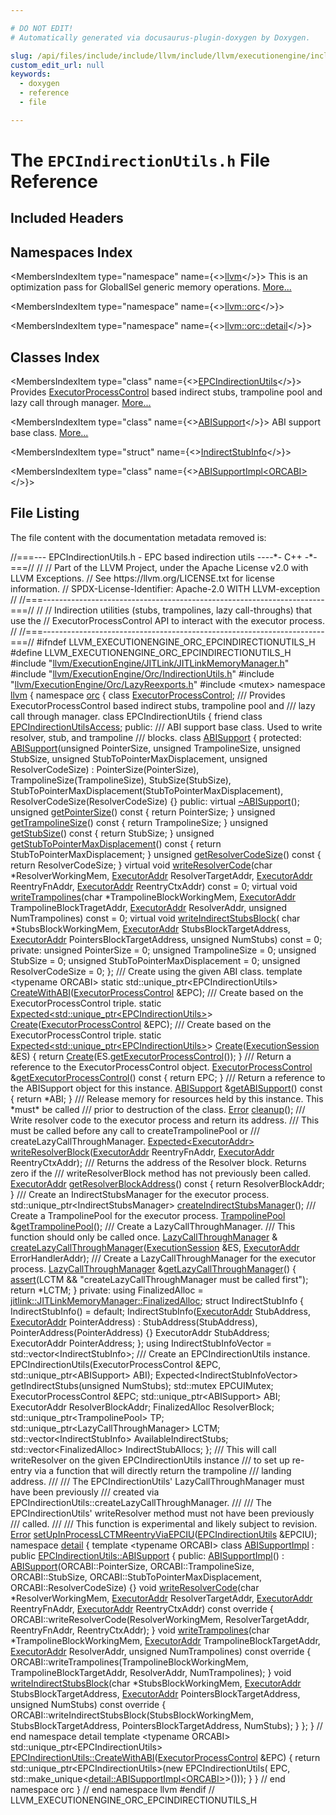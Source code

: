 ```yaml
---

# DO NOT EDIT!
# Automatically generated via docusaurus-plugin-doxygen by Doxygen.

slug: /api/files/include/include/llvm/include/llvm/executionengine/include/llvm/executionengine/orc/epcindirectionutils-h
custom_edit_url: null
keywords:
  - doxygen
  - reference
  - file

---
```





# The `EPCIndirectionUtils.h` File Reference

<DoxygenPage pluginConfig={pluginConfig}>



## Included Headers

<IncludesList>
<IncludesListItem
  filePath="llvm/ExecutionEngine/JITLink/JITLinkMemoryManager.h"
  permalink="/docs/api/files/include/include/llvm/include/llvm/executionengine/include/llvm/executionengine/jitlink/jitlinkmemorymanager-h"
  isLocal="true" />
<IncludesListItem
  filePath="llvm/ExecutionEngine/Orc/IndirectionUtils.h"
  permalink="/docs/api/files/include/include/llvm/include/llvm/executionengine/include/llvm/executionengine/orc/indirectionutils-h"
  isLocal="true" />
<IncludesListItem
  filePath="llvm/ExecutionEngine/Orc/LazyReexports.h"
  permalink="/docs/api/files/include/include/llvm/include/llvm/executionengine/include/llvm/executionengine/orc/lazyreexports-h"
  isLocal="true" />
<IncludesListItem
  filePath="mutex"
  permalink=""
  isLocal="false" />
</IncludesList>

## Namespaces Index

<MembersIndex>

<MembersIndexItem
  type="namespace"
  name={<><a href="/docs/api/namespaces/llvm">llvm</a></>}>
This is an optimization pass for GlobalISel generic memory operations. <a href="/docs/api/namespaces/llvm/#details">More...</a>
</MembersIndexItem>

<MembersIndexItem
  type="namespace"
  name={<><a href="/docs/api/namespaces/llvm/orc">llvm::orc</a></>}>
</MembersIndexItem>

<MembersIndexItem
  type="namespace"
  name={<><a href="/docs/api/namespaces/llvm/orc/detail">llvm::orc::detail</a></>}>
</MembersIndexItem>

</MembersIndex>

## Classes Index

<MembersIndex>

<MembersIndexItem
  type="class"
  name={<><a href="/docs/api/classes/llvm/orc/epcindirectionutils">EPCIndirectionUtils</a></>}>
Provides <a href="/docs/api/classes/llvm/orc/executorprocesscontrol">ExecutorProcessControl</a> based indirect stubs, trampoline pool and lazy call through manager. <a href="/docs/api/classes/llvm/orc/epcindirectionutils/#details">More...</a>
</MembersIndexItem>

<MembersIndexItem
  type="class"
  name={<><a href="/docs/api/classes/llvm/orc/epcindirectionutils/abisupport">ABISupport</a></>}>
ABI support base class. <a href="/docs/api/classes/llvm/orc/epcindirectionutils/abisupport/#details">More...</a>
</MembersIndexItem>

<MembersIndexItem
  type="struct"
  name={<><a href="/docs/api/structs/llvm/orc/epcindirectionutils/indirectstubinfo">IndirectStubInfo</a></>}>
</MembersIndexItem>

<MembersIndexItem
  type="class"
  name={<><a href="/docs/api/classes/llvm/orc/detail/abisupportimpl">ABISupportImpl&lt;ORCABI&gt;</a></>}>
</MembersIndexItem>

</MembersIndex>


## File Listing

The file content with the documentation metadata removed is:

<ProgramListing>

<Link id="l00001" /><CodeLine lineNumber="1"><span class="doxyHighlightComment">//===--- EPCIndirectionUtils.h - EPC based indirection utils ----&#42;- C++ -&#42;-===//</span></CodeLine>
<Link id="l00002" /><CodeLine lineNumber="2"><span class="doxyHighlightComment">//</span></CodeLine>
<Link id="l00003" /><CodeLine lineNumber="3"><span class="doxyHighlightComment">// Part of the LLVM Project, under the Apache License v2.0 with LLVM Exceptions.</span></CodeLine>
<Link id="l00004" /><CodeLine lineNumber="4"><span class="doxyHighlightComment">// See https://llvm.org/LICENSE.txt for license information.</span></CodeLine>
<Link id="l00005" /><CodeLine lineNumber="5"><span class="doxyHighlightComment">// SPDX-License-Identifier: Apache-2.0 WITH LLVM-exception</span></CodeLine>
<Link id="l00006" /><CodeLine lineNumber="6"><span class="doxyHighlightComment">//</span></CodeLine>
<Link id="l00007" /><CodeLine lineNumber="7"><span class="doxyHighlightComment">//===----------------------------------------------------------------------===//</span></CodeLine>
<Link id="l00008" /><CodeLine lineNumber="8"><span class="doxyHighlightComment">//</span></CodeLine>
<Link id="l00009" /><CodeLine lineNumber="9"><span class="doxyHighlightComment">// Indirection utilities (stubs, trampolines, lazy call-throughs) that use the</span></CodeLine>
<Link id="l00010" /><CodeLine lineNumber="10"><span class="doxyHighlightComment">// ExecutorProcessControl API to interact with the executor process.</span></CodeLine>
<Link id="l00011" /><CodeLine lineNumber="11"><span class="doxyHighlightComment">//</span></CodeLine>
<Link id="l00012" /><CodeLine lineNumber="12"><span class="doxyHighlightComment">//===----------------------------------------------------------------------===//</span></CodeLine>
<Link id="l00013" /><CodeLine lineNumber="13"></CodeLine>
<Link id="l00014" /><CodeLine lineNumber="14"><span class="doxyHighlightPreprocessor">#ifndef LLVM&#95;EXECUTIONENGINE&#95;ORC&#95;EPCINDIRECTIONUTILS&#95;H</span></CodeLine>
<Link id="l00015" /><CodeLine lineNumber="15"><span class="doxyHighlightPreprocessor">#define LLVM&#95;EXECUTIONENGINE&#95;ORC&#95;EPCINDIRECTIONUTILS&#95;H</span></CodeLine>
<Link id="l00016" /><CodeLine lineNumber="16"></CodeLine>
<Link id="l00017" /><CodeLine lineNumber="17"><span class="doxyHighlightPreprocessor">#include &quot;<a href="/docs/api/files/include/include/llvm/include/llvm/executionengine/include/llvm/executionengine/jitlink/jitlinkmemorymanager-h">llvm/ExecutionEngine/JITLink/JITLinkMemoryManager.h</a>&quot;</span></CodeLine>
<Link id="l00018" /><CodeLine lineNumber="18"><span class="doxyHighlightPreprocessor">#include &quot;<a href="/docs/api/files/include/include/llvm/include/llvm/executionengine/include/llvm/executionengine/orc/indirectionutils-h">llvm/ExecutionEngine/Orc/IndirectionUtils.h</a>&quot;</span></CodeLine>
<Link id="l00019" /><CodeLine lineNumber="19"><span class="doxyHighlightPreprocessor">#include &quot;<a href="/docs/api/files/include/include/llvm/include/llvm/executionengine/include/llvm/executionengine/orc/lazyreexports-h">llvm/ExecutionEngine/Orc/LazyReexports.h</a>&quot;</span></CodeLine>
<Link id="l00020" /><CodeLine lineNumber="20"></CodeLine>
<Link id="l00021" /><CodeLine lineNumber="21"><span class="doxyHighlightPreprocessor">#include &lt;mutex&gt;</span></CodeLine>
<Link id="l00022" /><CodeLine lineNumber="22"></CodeLine>
<Link id="l00023" /><CodeLine lineNumber="23"><span class="doxyHighlightKeyword">namespace </span><span class="doxyHighlight"><a href="/docs/api/namespaces/llvm">llvm</a> &#123;</span></CodeLine>
<Link id="l00024" /><CodeLine lineNumber="24"><span class="doxyHighlightKeyword">namespace </span><span class="doxyHighlight"><a href="/docs/api/namespaces/llvm/orc">orc</a> &#123;</span></CodeLine>
<Link id="l00025" /><CodeLine lineNumber="25"></CodeLine>
<Link id="l00026" /><CodeLine lineNumber="26"><span class="doxyHighlightKeyword">class </span><span class="doxyHighlight"><a href="/docs/api/classes/llvm/orc/executorprocesscontrol">ExecutorProcessControl</a>;</span></CodeLine>
<Link id="l00027" /><CodeLine lineNumber="27"></CodeLine>
<Link id="l00028" /><CodeLine lineNumber="28"><span class="doxyHighlightComment">/// Provides ExecutorProcessControl based indirect stubs, trampoline pool and</span></CodeLine>
<Link id="l00029" /><CodeLine lineNumber="29"><span class="doxyHighlightComment">/// lazy call through manager.</span></CodeLine>
<Link id="l00030" /><CodeLine lineNumber="30" lineLink="/docs/api/classes/llvm/orc/epcindirectionutils"><span class="doxyHighlightKeyword">class </span><span class="doxyHighlight">EPCIndirectionUtils &#123;</span></CodeLine>
<Link id="l00031" /><CodeLine lineNumber="31" lineLink="/docs/api/classes/llvm/orc/epcindirectionutils/#af21342dd5bd9ad4edb6cece95bc5b83e"><span class="doxyHighlight">  </span><span class="doxyHighlightKeyword">friend</span><span class="doxyHighlight"> </span><span class="doxyHighlightKeyword">class </span><span class="doxyHighlight"><a href="/docs/api/classes/llvm/orc/epcindirectionutils/#af21342dd5bd9ad4edb6cece95bc5b83e">EPCIndirectionUtilsAccess</a>;</span></CodeLine>
<Link id="l00032" /><CodeLine lineNumber="32"></CodeLine>
<Link id="l00033" /><CodeLine lineNumber="33"><span class="doxyHighlightKeyword">public</span><span class="doxyHighlight">:</span></CodeLine>
<Link id="l00034" /><CodeLine lineNumber="34"><span class="doxyHighlightComment">  /// ABI support base class. Used to write resolver, stub, and trampoline</span></CodeLine>
<Link id="l00035" /><CodeLine lineNumber="35"><span class="doxyHighlightComment">  /// blocks.</span></CodeLine>
<Link id="l00036" /><CodeLine lineNumber="36" lineLink="/docs/api/classes/llvm/orc/epcindirectionutils/abisupport"><span class="doxyHighlight">  </span><span class="doxyHighlightKeyword">class </span><span class="doxyHighlight"><a href="/docs/api/classes/llvm/orc/epcindirectionutils/abisupport/#a2d118a2e895b534eade2213697a80197">ABISupport</a> &#123;</span></CodeLine>
<Link id="l00037" /><CodeLine lineNumber="37"><span class="doxyHighlight">  </span><span class="doxyHighlightKeyword">protected</span><span class="doxyHighlight">:</span></CodeLine>
<Link id="l00038" /><CodeLine lineNumber="38" lineLink="/docs/api/classes/llvm/orc/epcindirectionutils/abisupport/#a2d118a2e895b534eade2213697a80197"><span class="doxyHighlight">    <a href="/docs/api/classes/llvm/orc/epcindirectionutils/abisupport/#a2d118a2e895b534eade2213697a80197">ABISupport</a>(</span><span class="doxyHighlightKeywordType">unsigned</span><span class="doxyHighlight"> PointerSize, </span><span class="doxyHighlightKeywordType">unsigned</span><span class="doxyHighlight"> TrampolineSize, </span><span class="doxyHighlightKeywordType">unsigned</span><span class="doxyHighlight"> StubSize,</span></CodeLine>
<Link id="l00039" /><CodeLine lineNumber="39"><span class="doxyHighlight">               </span><span class="doxyHighlightKeywordType">unsigned</span><span class="doxyHighlight"> StubToPointerMaxDisplacement, </span><span class="doxyHighlightKeywordType">unsigned</span><span class="doxyHighlight"> ResolverCodeSize)</span></CodeLine>
<Link id="l00040" /><CodeLine lineNumber="40"><span class="doxyHighlight">        : PointerSize(PointerSize), TrampolineSize(TrampolineSize),</span></CodeLine>
<Link id="l00041" /><CodeLine lineNumber="41"><span class="doxyHighlight">          StubSize(StubSize),</span></CodeLine>
<Link id="l00042" /><CodeLine lineNumber="42"><span class="doxyHighlight">          StubToPointerMaxDisplacement(StubToPointerMaxDisplacement),</span></CodeLine>
<Link id="l00043" /><CodeLine lineNumber="43"><span class="doxyHighlight">          ResolverCodeSize(ResolverCodeSize) &#123;&#125;</span></CodeLine>
<Link id="l00044" /><CodeLine lineNumber="44"></CodeLine>
<Link id="l00045" /><CodeLine lineNumber="45"><span class="doxyHighlight">  </span><span class="doxyHighlightKeyword">public</span><span class="doxyHighlight">:</span></CodeLine>
<Link id="l00046" /><CodeLine lineNumber="46" lineLink="/docs/api/classes/llvm/orc/epcindirectionutils/abisupport/#a72b4ff990844c319d0c0682368693d45"><span class="doxyHighlight">    </span><span class="doxyHighlightKeyword">virtual</span><span class="doxyHighlight"> <a href="/docs/api/classes/llvm/orc/epcindirectionutils/abisupport/#a72b4ff990844c319d0c0682368693d45">~ABISupport</a>();</span></CodeLine>
<Link id="l00047" /><CodeLine lineNumber="47"></CodeLine>
<Link id="l00048" /><CodeLine lineNumber="48" lineLink="/docs/api/classes/llvm/orc/epcindirectionutils/abisupport/#ac381414e203965f3b3138724eeb79470"><span class="doxyHighlight">    </span><span class="doxyHighlightKeywordType">unsigned</span><span class="doxyHighlight"> <a href="/docs/api/classes/llvm/orc/epcindirectionutils/abisupport/#ac381414e203965f3b3138724eeb79470">getPointerSize</a>()</span><span class="doxyHighlightKeyword"> const </span><span class="doxyHighlight">&#123; </span><span class="doxyHighlightKeywordFlow">return</span><span class="doxyHighlight"> PointerSize; &#125;</span></CodeLine>
<Link id="l00049" /><CodeLine lineNumber="49" lineLink="/docs/api/classes/llvm/orc/epcindirectionutils/abisupport/#acb18973040a3e2090c57d2aeead6038b"><span class="doxyHighlight">    </span><span class="doxyHighlightKeywordType">unsigned</span><span class="doxyHighlight"> <a href="/docs/api/classes/llvm/orc/epcindirectionutils/abisupport/#acb18973040a3e2090c57d2aeead6038b">getTrampolineSize</a>()</span><span class="doxyHighlightKeyword"> const </span><span class="doxyHighlight">&#123; </span><span class="doxyHighlightKeywordFlow">return</span><span class="doxyHighlight"> TrampolineSize; &#125;</span></CodeLine>
<Link id="l00050" /><CodeLine lineNumber="50" lineLink="/docs/api/classes/llvm/orc/epcindirectionutils/abisupport/#a55007f2ecbf299eaa3871da5161c6f94"><span class="doxyHighlight">    </span><span class="doxyHighlightKeywordType">unsigned</span><span class="doxyHighlight"> <a href="/docs/api/classes/llvm/orc/epcindirectionutils/abisupport/#a55007f2ecbf299eaa3871da5161c6f94">getStubSize</a>()</span><span class="doxyHighlightKeyword"> const </span><span class="doxyHighlight">&#123; </span><span class="doxyHighlightKeywordFlow">return</span><span class="doxyHighlight"> StubSize; &#125;</span></CodeLine>
<Link id="l00051" /><CodeLine lineNumber="51" lineLink="/docs/api/classes/llvm/orc/epcindirectionutils/abisupport/#aabc9dbf9824ec282b46f6021b8b5fb3b"><span class="doxyHighlight">    </span><span class="doxyHighlightKeywordType">unsigned</span><span class="doxyHighlight"> <a href="/docs/api/classes/llvm/orc/epcindirectionutils/abisupport/#aabc9dbf9824ec282b46f6021b8b5fb3b">getStubToPointerMaxDisplacement</a>()</span><span class="doxyHighlightKeyword"> const </span><span class="doxyHighlight">&#123;</span></CodeLine>
<Link id="l00052" /><CodeLine lineNumber="52"><span class="doxyHighlight">      </span><span class="doxyHighlightKeywordFlow">return</span><span class="doxyHighlight"> StubToPointerMaxDisplacement;</span></CodeLine>
<Link id="l00053" /><CodeLine lineNumber="53"><span class="doxyHighlight">    &#125;</span></CodeLine>
<Link id="l00054" /><CodeLine lineNumber="54" lineLink="/docs/api/classes/llvm/orc/epcindirectionutils/abisupport/#a884b27a6bfc8446968d56fe13fa26e97"><span class="doxyHighlight">    </span><span class="doxyHighlightKeywordType">unsigned</span><span class="doxyHighlight"> <a href="/docs/api/classes/llvm/orc/epcindirectionutils/abisupport/#a884b27a6bfc8446968d56fe13fa26e97">getResolverCodeSize</a>()</span><span class="doxyHighlightKeyword"> const </span><span class="doxyHighlight">&#123; </span><span class="doxyHighlightKeywordFlow">return</span><span class="doxyHighlight"> ResolverCodeSize; &#125;</span></CodeLine>
<Link id="l00055" /><CodeLine lineNumber="55"></CodeLine>
<Link id="l00056" /><CodeLine lineNumber="56" lineLink="/docs/api/classes/llvm/orc/epcindirectionutils/abisupport/#a59af7d7852d32ce2a7761958661d52c5"><span class="doxyHighlight">    </span><span class="doxyHighlightKeyword">virtual</span><span class="doxyHighlight"> </span><span class="doxyHighlightKeywordType">void</span><span class="doxyHighlight"> <a href="/docs/api/classes/llvm/orc/epcindirectionutils/abisupport/#a59af7d7852d32ce2a7761958661d52c5">writeResolverCode</a>(</span><span class="doxyHighlightKeywordType">char</span><span class="doxyHighlight"> &#42;ResolverWorkingMem,</span></CodeLine>
<Link id="l00057" /><CodeLine lineNumber="57"><span class="doxyHighlight">                                   <a href="/docs/api/classes/llvm/orc/executoraddr">ExecutorAddr</a> ResolverTargetAddr,</span></CodeLine>
<Link id="l00058" /><CodeLine lineNumber="58"><span class="doxyHighlight">                                   <a href="/docs/api/classes/llvm/orc/executoraddr">ExecutorAddr</a> ReentryFnAddr,</span></CodeLine>
<Link id="l00059" /><CodeLine lineNumber="59"><span class="doxyHighlight">                                   <a href="/docs/api/classes/llvm/orc/executoraddr">ExecutorAddr</a> ReentryCtxAddr) </span><span class="doxyHighlightKeyword">const</span><span class="doxyHighlight"> = 0;</span></CodeLine>
<Link id="l00060" /><CodeLine lineNumber="60"></CodeLine>
<Link id="l00061" /><CodeLine lineNumber="61" lineLink="/docs/api/classes/llvm/orc/epcindirectionutils/abisupport/#a9f8983605a8089a6b9a272a960ebfd1b"><span class="doxyHighlight">    </span><span class="doxyHighlightKeyword">virtual</span><span class="doxyHighlight"> </span><span class="doxyHighlightKeywordType">void</span><span class="doxyHighlight"> <a href="/docs/api/classes/llvm/orc/epcindirectionutils/abisupport/#a9f8983605a8089a6b9a272a960ebfd1b">writeTrampolines</a>(</span><span class="doxyHighlightKeywordType">char</span><span class="doxyHighlight"> &#42;TrampolineBlockWorkingMem,</span></CodeLine>
<Link id="l00062" /><CodeLine lineNumber="62"><span class="doxyHighlight">                                  <a href="/docs/api/classes/llvm/orc/executoraddr">ExecutorAddr</a> TrampolineBlockTragetAddr,</span></CodeLine>
<Link id="l00063" /><CodeLine lineNumber="63"><span class="doxyHighlight">                                  <a href="/docs/api/classes/llvm/orc/executoraddr">ExecutorAddr</a> ResolverAddr,</span></CodeLine>
<Link id="l00064" /><CodeLine lineNumber="64"><span class="doxyHighlight">                                  </span><span class="doxyHighlightKeywordType">unsigned</span><span class="doxyHighlight"> NumTrampolines) </span><span class="doxyHighlightKeyword">const</span><span class="doxyHighlight"> = 0;</span></CodeLine>
<Link id="l00065" /><CodeLine lineNumber="65"></CodeLine>
<Link id="l00066" /><CodeLine lineNumber="66" lineLink="/docs/api/classes/llvm/orc/epcindirectionutils/abisupport/#a006936d3aa9ad83c9b1e1ee8336bc9af"><span class="doxyHighlight">    </span><span class="doxyHighlightKeyword">virtual</span><span class="doxyHighlight"> </span><span class="doxyHighlightKeywordType">void</span><span class="doxyHighlight"> <a href="/docs/api/classes/llvm/orc/epcindirectionutils/abisupport/#a006936d3aa9ad83c9b1e1ee8336bc9af">writeIndirectStubsBlock</a>(</span></CodeLine>
<Link id="l00067" /><CodeLine lineNumber="67"><span class="doxyHighlight">        </span><span class="doxyHighlightKeywordType">char</span><span class="doxyHighlight"> &#42;StubsBlockWorkingMem, <a href="/docs/api/classes/llvm/orc/executoraddr">ExecutorAddr</a> StubsBlockTargetAddress,</span></CodeLine>
<Link id="l00068" /><CodeLine lineNumber="68"><span class="doxyHighlight">        <a href="/docs/api/classes/llvm/orc/executoraddr">ExecutorAddr</a> PointersBlockTargetAddress, </span><span class="doxyHighlightKeywordType">unsigned</span><span class="doxyHighlight"> NumStubs) </span><span class="doxyHighlightKeyword">const</span><span class="doxyHighlight"> = 0;</span></CodeLine>
<Link id="l00069" /><CodeLine lineNumber="69"></CodeLine>
<Link id="l00070" /><CodeLine lineNumber="70"><span class="doxyHighlight">  </span><span class="doxyHighlightKeyword">private</span><span class="doxyHighlight">:</span></CodeLine>
<Link id="l00071" /><CodeLine lineNumber="71"><span class="doxyHighlight">    </span><span class="doxyHighlightKeywordType">unsigned</span><span class="doxyHighlight"> PointerSize = 0;</span></CodeLine>
<Link id="l00072" /><CodeLine lineNumber="72"><span class="doxyHighlight">    </span><span class="doxyHighlightKeywordType">unsigned</span><span class="doxyHighlight"> TrampolineSize = 0;</span></CodeLine>
<Link id="l00073" /><CodeLine lineNumber="73"><span class="doxyHighlight">    </span><span class="doxyHighlightKeywordType">unsigned</span><span class="doxyHighlight"> StubSize = 0;</span></CodeLine>
<Link id="l00074" /><CodeLine lineNumber="74"><span class="doxyHighlight">    </span><span class="doxyHighlightKeywordType">unsigned</span><span class="doxyHighlight"> StubToPointerMaxDisplacement = 0;</span></CodeLine>
<Link id="l00075" /><CodeLine lineNumber="75"><span class="doxyHighlight">    </span><span class="doxyHighlightKeywordType">unsigned</span><span class="doxyHighlight"> ResolverCodeSize = 0;</span></CodeLine>
<Link id="l00076" /><CodeLine lineNumber="76"><span class="doxyHighlight">  &#125;;</span></CodeLine>
<Link id="l00077" /><CodeLine lineNumber="77"></CodeLine>
<Link id="l00078" /><CodeLine lineNumber="78"><span class="doxyHighlightComment">  /// Create using the given ABI class.</span></CodeLine>
<Link id="l00079" /><CodeLine lineNumber="79"><span class="doxyHighlight">  </span><span class="doxyHighlightKeyword">template</span><span class="doxyHighlight"> &lt;</span><span class="doxyHighlightKeyword">typename</span><span class="doxyHighlight"> ORCABI&gt;</span></CodeLine>
<Link id="l00080" /><CodeLine lineNumber="80"><span class="doxyHighlight">  </span><span class="doxyHighlightKeyword">static</span><span class="doxyHighlight"> std::unique&#95;ptr&lt;EPCIndirectionUtils&gt;</span></CodeLine>
<Link id="l00081" /><CodeLine lineNumber="81"><span class="doxyHighlight">  <a href="/docs/api/classes/llvm/orc/epcindirectionutils/#a82f3f02e592ad6d352e788e7282449c3">CreateWithABI</a>(<a href="/docs/api/classes/llvm/orc/executorprocesscontrol">ExecutorProcessControl</a> &amp;EPC);</span></CodeLine>
<Link id="l00082" /><CodeLine lineNumber="82"></CodeLine>
<Link id="l00083" /><CodeLine lineNumber="83"><span class="doxyHighlightComment">  /// Create based on the ExecutorProcessControl triple.</span></CodeLine>
<Link id="l00084" /><CodeLine lineNumber="84"><span class="doxyHighlight">  </span><span class="doxyHighlightKeyword">static</span><span class="doxyHighlight"> <a href="/docs/api/classes/llvm/expected">Expected&lt;std::unique&#95;ptr&lt;EPCIndirectionUtils&gt;</a>&gt;</span></CodeLine>
<Link id="l00085" /><CodeLine lineNumber="85"><span class="doxyHighlight">  <a href="/docs/api/classes/llvm/orc/epcindirectionutils/#af27142d4d30e48ac9857889e37500483">Create</a>(<a href="/docs/api/classes/llvm/orc/executorprocesscontrol">ExecutorProcessControl</a> &amp;EPC);</span></CodeLine>
<Link id="l00086" /><CodeLine lineNumber="86"></CodeLine>
<Link id="l00087" /><CodeLine lineNumber="87"><span class="doxyHighlightComment">  /// Create based on the ExecutorProcessControl triple.</span></CodeLine>
<Link id="l00088" /><CodeLine lineNumber="88"><span class="doxyHighlight">  </span><span class="doxyHighlightKeyword">static</span><span class="doxyHighlight"> <a href="/docs/api/classes/llvm/expected">Expected&lt;std::unique&#95;ptr&lt;EPCIndirectionUtils&gt;</a>&gt;</span></CodeLine>
<Link id="l00089" /><CodeLine lineNumber="89" lineLink="/docs/api/classes/llvm/orc/epcindirectionutils/#a2d4d7f7525cb9afe6a7f1c767e5f2599"><span class="doxyHighlight">  <a href="/docs/api/classes/llvm/orc/epcindirectionutils/#a2d4d7f7525cb9afe6a7f1c767e5f2599">Create</a>(<a href="/docs/api/classes/llvm/orc/executionsession">ExecutionSession</a> &amp;ES) &#123;</span></CodeLine>
<Link id="l00090" /><CodeLine lineNumber="90"><span class="doxyHighlight">    </span><span class="doxyHighlightKeywordFlow">return</span><span class="doxyHighlight"> <a href="/docs/api/classes/llvm/orc/epcindirectionutils/#af27142d4d30e48ac9857889e37500483">Create</a>(ES.<a href="/docs/api/classes/llvm/orc/executionsession/#a128c42c13c6cee5b388a8748e6a0a797">getExecutorProcessControl</a>());</span></CodeLine>
<Link id="l00091" /><CodeLine lineNumber="91"><span class="doxyHighlight">  &#125;</span></CodeLine>
<Link id="l00092" /><CodeLine lineNumber="92"></CodeLine>
<Link id="l00093" /><CodeLine lineNumber="93"><span class="doxyHighlightComment">  /// Return a reference to the ExecutorProcessControl object.</span></CodeLine>
<Link id="l00094" /><CodeLine lineNumber="94" lineLink="/docs/api/classes/llvm/orc/epcindirectionutils/#a8890a3e6bb712df11b8cfcd9508fae8b"><span class="doxyHighlight">  <a href="/docs/api/classes/llvm/orc/executorprocesscontrol">ExecutorProcessControl</a> &amp;<a href="/docs/api/classes/llvm/orc/epcindirectionutils/#a8890a3e6bb712df11b8cfcd9508fae8b">getExecutorProcessControl</a>()</span><span class="doxyHighlightKeyword"> const </span><span class="doxyHighlight">&#123; </span><span class="doxyHighlightKeywordFlow">return</span><span class="doxyHighlight"> EPC; &#125;</span></CodeLine>
<Link id="l00095" /><CodeLine lineNumber="95"></CodeLine>
<Link id="l00096" /><CodeLine lineNumber="96"><span class="doxyHighlightComment">  /// Return a reference to the ABISupport object for this instance.</span></CodeLine>
<Link id="l00097" /><CodeLine lineNumber="97" lineLink="/docs/api/classes/llvm/orc/epcindirectionutils/#af3e8d441173c1c1316665a7de1391a85"><span class="doxyHighlight">  <a href="/docs/api/classes/llvm/orc/epcindirectionutils/abisupport">ABISupport</a> &amp;<a href="/docs/api/classes/llvm/orc/epcindirectionutils/#af3e8d441173c1c1316665a7de1391a85">getABISupport</a>()</span><span class="doxyHighlightKeyword"> const </span><span class="doxyHighlight">&#123; </span><span class="doxyHighlightKeywordFlow">return</span><span class="doxyHighlight"> &#42;ABI; &#125;</span></CodeLine>
<Link id="l00098" /><CodeLine lineNumber="98"></CodeLine>
<Link id="l00099" /><CodeLine lineNumber="99"><span class="doxyHighlightComment">  /// Release memory for resources held by this instance. This &#42;must&#42; be called</span></CodeLine>
<Link id="l00100" /><CodeLine lineNumber="100"><span class="doxyHighlightComment">  /// prior to destruction of the class.</span></CodeLine>
<Link id="l00101" /><CodeLine lineNumber="101"><span class="doxyHighlight">  <a href="/docs/api/classes/llvm/error">Error</a> <a href="/docs/api/classes/llvm/orc/epcindirectionutils/#ad028c15d9d57c008dc6bad42e35110e5">cleanup</a>();</span></CodeLine>
<Link id="l00102" /><CodeLine lineNumber="102"></CodeLine>
<Link id="l00103" /><CodeLine lineNumber="103"><span class="doxyHighlightComment">  /// Write resolver code to the executor process and return its address.</span></CodeLine>
<Link id="l00104" /><CodeLine lineNumber="104"><span class="doxyHighlightComment">  /// This must be called before any call to createTrampolinePool or</span></CodeLine>
<Link id="l00105" /><CodeLine lineNumber="105"><span class="doxyHighlightComment">  /// createLazyCallThroughManager.</span></CodeLine>
<Link id="l00106" /><CodeLine lineNumber="106"><span class="doxyHighlight">  <a href="/docs/api/classes/llvm/expected">Expected&lt;ExecutorAddr&gt;</a> <a href="/docs/api/classes/llvm/orc/epcindirectionutils/#a317664253790f09d0e0f53c7cfbbea16">writeResolverBlock</a>(<a href="/docs/api/classes/llvm/orc/executoraddr">ExecutorAddr</a> ReentryFnAddr,</span></CodeLine>
<Link id="l00107" /><CodeLine lineNumber="107"><span class="doxyHighlight">                                            <a href="/docs/api/classes/llvm/orc/executoraddr">ExecutorAddr</a> ReentryCtxAddr);</span></CodeLine>
<Link id="l00108" /><CodeLine lineNumber="108"></CodeLine>
<Link id="l00109" /><CodeLine lineNumber="109"><span class="doxyHighlightComment">  /// Returns the address of the Resolver block. Returns zero if the</span></CodeLine>
<Link id="l00110" /><CodeLine lineNumber="110"><span class="doxyHighlightComment">  /// writeResolverBlock method has not previously been called.</span></CodeLine>
<Link id="l00111" /><CodeLine lineNumber="111" lineLink="/docs/api/classes/llvm/orc/epcindirectionutils/#affa9b5484486ff45ae096fe18ee64b61"><span class="doxyHighlight">  <a href="/docs/api/classes/llvm/orc/executoraddr">ExecutorAddr</a> <a href="/docs/api/classes/llvm/orc/epcindirectionutils/#affa9b5484486ff45ae096fe18ee64b61">getResolverBlockAddress</a>()</span><span class="doxyHighlightKeyword"> const </span><span class="doxyHighlight">&#123; </span><span class="doxyHighlightKeywordFlow">return</span><span class="doxyHighlight"> ResolverBlockAddr; &#125;</span></CodeLine>
<Link id="l00112" /><CodeLine lineNumber="112"></CodeLine>
<Link id="l00113" /><CodeLine lineNumber="113"><span class="doxyHighlightComment">  /// Create an IndirectStubsManager for the executor process.</span></CodeLine>
<Link id="l00114" /><CodeLine lineNumber="114"><span class="doxyHighlight">  std::unique&#95;ptr&lt;IndirectStubsManager&gt; <a href="/docs/api/classes/llvm/orc/epcindirectionutils/#a065673061f0571c524d168d53b6da30e">createIndirectStubsManager</a>();</span></CodeLine>
<Link id="l00115" /><CodeLine lineNumber="115"></CodeLine>
<Link id="l00116" /><CodeLine lineNumber="116"><span class="doxyHighlightComment">  /// Create a TrampolinePool for the executor process.</span></CodeLine>
<Link id="l00117" /><CodeLine lineNumber="117"><span class="doxyHighlight">  <a href="/docs/api/classes/llvm/orc/trampolinepool">TrampolinePool</a> &amp;<a href="/docs/api/classes/llvm/orc/epcindirectionutils/#aea5d38db0f25b5d558713ee7e95b54b1">getTrampolinePool</a>();</span></CodeLine>
<Link id="l00118" /><CodeLine lineNumber="118"></CodeLine>
<Link id="l00119" /><CodeLine lineNumber="119"><span class="doxyHighlightComment">  /// Create a LazyCallThroughManager.</span></CodeLine>
<Link id="l00120" /><CodeLine lineNumber="120"><span class="doxyHighlightComment">  /// This function should only be called once.</span></CodeLine>
<Link id="l00121" /><CodeLine lineNumber="121"><span class="doxyHighlight">  <a href="/docs/api/classes/llvm/orc/lazycallthroughmanager">LazyCallThroughManager</a> &amp;</span></CodeLine>
<Link id="l00122" /><CodeLine lineNumber="122"><span class="doxyHighlight">  <a href="/docs/api/classes/llvm/orc/epcindirectionutils/#acee4c6d802b59a49a6d81e448a8674fb">createLazyCallThroughManager</a>(<a href="/docs/api/classes/llvm/orc/executionsession">ExecutionSession</a> &amp;ES,</span></CodeLine>
<Link id="l00123" /><CodeLine lineNumber="123"><span class="doxyHighlight">                               <a href="/docs/api/classes/llvm/orc/executoraddr">ExecutorAddr</a> ErrorHandlerAddr);</span></CodeLine>
<Link id="l00124" /><CodeLine lineNumber="124"></CodeLine>
<Link id="l00125" /><CodeLine lineNumber="125"><span class="doxyHighlightComment">  /// Create a LazyCallThroughManager for the executor process.</span></CodeLine>
<Link id="l00126" /><CodeLine lineNumber="126" lineLink="/docs/api/classes/llvm/orc/epcindirectionutils/#a5ec24aada6fb79fc32ae32e753c828a3"><span class="doxyHighlight">  <a href="/docs/api/classes/llvm/orc/lazycallthroughmanager">LazyCallThroughManager</a> &amp;<a href="/docs/api/classes/llvm/orc/epcindirectionutils/#a5ec24aada6fb79fc32ae32e753c828a3">getLazyCallThroughManager</a>() &#123;</span></CodeLine>
<Link id="l00127" /><CodeLine lineNumber="127"><span class="doxyHighlight">    <a href="/docs/api/files/lib/lib/target/lib/target/amdgpu/silowercontrolflow-cpp/#a4868c5d81c5ccc98c47aeab6244346a0">assert</a>(LCTM &amp;&amp; </span><span class="doxyHighlightStringLiteral">&quot;createLazyCallThroughManager must be called first&quot;</span><span class="doxyHighlight">);</span></CodeLine>
<Link id="l00128" /><CodeLine lineNumber="128"><span class="doxyHighlight">    </span><span class="doxyHighlightKeywordFlow">return</span><span class="doxyHighlight"> &#42;LCTM;</span></CodeLine>
<Link id="l00129" /><CodeLine lineNumber="129"><span class="doxyHighlight">  &#125;</span></CodeLine>
<Link id="l00130" /><CodeLine lineNumber="130"></CodeLine>
<Link id="l00131" /><CodeLine lineNumber="131"><span class="doxyHighlightKeyword">private</span><span class="doxyHighlight">:</span></CodeLine>
<Link id="l00132" /><CodeLine lineNumber="132"><span class="doxyHighlight">  </span><span class="doxyHighlightKeyword">using </span><span class="doxyHighlight">FinalizedAlloc = <a href="/docs/api/classes/llvm/jitlink/jitlinkmemorymanager/finalizedalloc">jitlink::JITLinkMemoryManager::FinalizedAlloc</a>;</span></CodeLine>
<Link id="l00133" /><CodeLine lineNumber="133"></CodeLine>
<Link id="l00134" /><CodeLine lineNumber="134"><span class="doxyHighlight">  </span><span class="doxyHighlightKeyword">struct </span><span class="doxyHighlight">IndirectStubInfo &#123;</span></CodeLine>
<Link id="l00135" /><CodeLine lineNumber="135"><span class="doxyHighlight">    IndirectStubInfo() = </span><span class="doxyHighlightKeywordFlow">default</span><span class="doxyHighlight">;</span></CodeLine>
<Link id="l00136" /><CodeLine lineNumber="136"><span class="doxyHighlight">    IndirectStubInfo(<a href="/docs/api/classes/llvm/orc/executoraddr">ExecutorAddr</a> StubAddress, <a href="/docs/api/classes/llvm/orc/executoraddr">ExecutorAddr</a> PointerAddress)</span></CodeLine>
<Link id="l00137" /><CodeLine lineNumber="137"><span class="doxyHighlight">        : StubAddress(StubAddress), PointerAddress(PointerAddress) &#123;&#125;</span></CodeLine>
<Link id="l00138" /><CodeLine lineNumber="138"><span class="doxyHighlight">    ExecutorAddr StubAddress;</span></CodeLine>
<Link id="l00139" /><CodeLine lineNumber="139"><span class="doxyHighlight">    ExecutorAddr PointerAddress;</span></CodeLine>
<Link id="l00140" /><CodeLine lineNumber="140"><span class="doxyHighlight">  &#125;;</span></CodeLine>
<Link id="l00141" /><CodeLine lineNumber="141"></CodeLine>
<Link id="l00142" /><CodeLine lineNumber="142"><span class="doxyHighlight">  </span><span class="doxyHighlightKeyword">using </span><span class="doxyHighlight">IndirectStubInfoVector = std::vector&lt;IndirectStubInfo&gt;;</span></CodeLine>
<Link id="l00143" /><CodeLine lineNumber="143"></CodeLine>
<Link id="l00144" /><CodeLine lineNumber="144"><span class="doxyHighlightComment">  /// Create an EPCIndirectionUtils instance.</span></CodeLine>
<Link id="l00145" /><CodeLine lineNumber="145"><span class="doxyHighlight">  EPCIndirectionUtils(ExecutorProcessControl &amp;EPC,</span></CodeLine>
<Link id="l00146" /><CodeLine lineNumber="146"><span class="doxyHighlight">                      std::unique&#95;ptr&lt;ABISupport&gt; ABI);</span></CodeLine>
<Link id="l00147" /><CodeLine lineNumber="147"></CodeLine>
<Link id="l00148" /><CodeLine lineNumber="148"><span class="doxyHighlight">  Expected&lt;IndirectStubInfoVector&gt; getIndirectStubs(</span><span class="doxyHighlightKeywordType">unsigned</span><span class="doxyHighlight"> NumStubs);</span></CodeLine>
<Link id="l00149" /><CodeLine lineNumber="149"></CodeLine>
<Link id="l00150" /><CodeLine lineNumber="150"><span class="doxyHighlight">  std::mutex EPCUIMutex;</span></CodeLine>
<Link id="l00151" /><CodeLine lineNumber="151"><span class="doxyHighlight">  ExecutorProcessControl &amp;EPC;</span></CodeLine>
<Link id="l00152" /><CodeLine lineNumber="152"><span class="doxyHighlight">  std::unique&#95;ptr&lt;ABISupport&gt; ABI;</span></CodeLine>
<Link id="l00153" /><CodeLine lineNumber="153"><span class="doxyHighlight">  ExecutorAddr ResolverBlockAddr;</span></CodeLine>
<Link id="l00154" /><CodeLine lineNumber="154"><span class="doxyHighlight">  FinalizedAlloc ResolverBlock;</span></CodeLine>
<Link id="l00155" /><CodeLine lineNumber="155"><span class="doxyHighlight">  std::unique&#95;ptr&lt;TrampolinePool&gt; TP;</span></CodeLine>
<Link id="l00156" /><CodeLine lineNumber="156"><span class="doxyHighlight">  std::unique&#95;ptr&lt;LazyCallThroughManager&gt; LCTM;</span></CodeLine>
<Link id="l00157" /><CodeLine lineNumber="157"></CodeLine>
<Link id="l00158" /><CodeLine lineNumber="158"><span class="doxyHighlight">  std::vector&lt;IndirectStubInfo&gt; AvailableIndirectStubs;</span></CodeLine>
<Link id="l00159" /><CodeLine lineNumber="159"><span class="doxyHighlight">  std::vector&lt;FinalizedAlloc&gt; IndirectStubAllocs;</span></CodeLine>
<Link id="l00160" /><CodeLine lineNumber="160"><span class="doxyHighlight">&#125;;</span></CodeLine>
<Link id="l00161" /><CodeLine lineNumber="161"></CodeLine>
<Link id="l00162" /><CodeLine lineNumber="162"><span class="doxyHighlightComment">/// This will call writeResolver on the given EPCIndirectionUtils instance</span></CodeLine>
<Link id="l00163" /><CodeLine lineNumber="163"><span class="doxyHighlightComment">/// to set up re-entry via a function that will directly return the trampoline</span></CodeLine>
<Link id="l00164" /><CodeLine lineNumber="164"><span class="doxyHighlightComment">/// landing address.</span></CodeLine>
<Link id="l00165" /><CodeLine lineNumber="165"><span class="doxyHighlightComment">///</span></CodeLine>
<Link id="l00166" /><CodeLine lineNumber="166"><span class="doxyHighlightComment">/// The EPCIndirectionUtils&#39; LazyCallThroughManager must have been previously</span></CodeLine>
<Link id="l00167" /><CodeLine lineNumber="167"><span class="doxyHighlightComment">/// created via EPCIndirectionUtils::createLazyCallThroughManager.</span></CodeLine>
<Link id="l00168" /><CodeLine lineNumber="168"><span class="doxyHighlightComment">///</span></CodeLine>
<Link id="l00169" /><CodeLine lineNumber="169"><span class="doxyHighlightComment">/// The EPCIndirectionUtils&#39; writeResolver method must not have been previously</span></CodeLine>
<Link id="l00170" /><CodeLine lineNumber="170"><span class="doxyHighlightComment">/// called.</span></CodeLine>
<Link id="l00171" /><CodeLine lineNumber="171"><span class="doxyHighlightComment">///</span></CodeLine>
<Link id="l00172" /><CodeLine lineNumber="172"><span class="doxyHighlightComment">/// This function is experimental and likely subject to revision.</span></CodeLine>
<Link id="l00173" /><CodeLine lineNumber="173"><span class="doxyHighlight"><a href="/docs/api/namespaces/llvm/#ac226f3d2b9ca090171a8e0a8cb92c343a902b0d55fddef6f8d651fe1035b7d4bd">Error</a> <a href="/docs/api/namespaces/llvm/orc/#ad5f773f31c1e2529e6dca4686a3b968e">setUpInProcessLCTMReentryViaEPCIU</a>(<a href="/docs/api/classes/llvm/orc/epcindirectionutils">EPCIndirectionUtils</a> &amp;EPCIU);</span></CodeLine>
<Link id="l00174" /><CodeLine lineNumber="174"></CodeLine>
<Link id="l00175" /><CodeLine lineNumber="175" lineLink="/docs/api/namespaces/llvm/orc/detail"><span class="doxyHighlightKeyword">namespace </span><span class="doxyHighlight"><a href="/docs/api/namespaces/detail">detail</a> &#123;</span></CodeLine>
<Link id="l00176" /><CodeLine lineNumber="176"></CodeLine>
<Link id="l00177" /><CodeLine lineNumber="177"><span class="doxyHighlightKeyword">template</span><span class="doxyHighlight"> &lt;</span><span class="doxyHighlightKeyword">typename</span><span class="doxyHighlight"> ORCABI&gt;</span></CodeLine>
<Link id="l00178" /><CodeLine lineNumber="178" lineLink="/docs/api/classes/llvm/orc/detail/abisupportimpl"><span class="doxyHighlightKeyword">class </span><span class="doxyHighlight"><a href="/docs/api/classes/llvm/orc/detail/abisupportimpl/#ae7e17656fb0eca8765dde96cabd9c176">ABISupportImpl</a> : </span><span class="doxyHighlightKeyword">public</span><span class="doxyHighlight"> <a href="/docs/api/classes/llvm/orc/epcindirectionutils/abisupport">EPCIndirectionUtils::ABISupport</a> &#123;</span></CodeLine>
<Link id="l00179" /><CodeLine lineNumber="179"><span class="doxyHighlightKeyword">public</span><span class="doxyHighlight">:</span></CodeLine>
<Link id="l00180" /><CodeLine lineNumber="180" lineLink="/docs/api/classes/llvm/orc/detail/abisupportimpl/#ae7e17656fb0eca8765dde96cabd9c176"><span class="doxyHighlight">  <a href="/docs/api/classes/llvm/orc/detail/abisupportimpl/#ae7e17656fb0eca8765dde96cabd9c176">ABISupportImpl</a>()</span></CodeLine>
<Link id="l00181" /><CodeLine lineNumber="181"><span class="doxyHighlight">      : <a href="/docs/api/classes/llvm/orc/epcindirectionutils/abisupport/#a2d118a2e895b534eade2213697a80197">ABISupport</a>(ORCABI::PointerSize, ORCABI::TrampolineSize,</span></CodeLine>
<Link id="l00182" /><CodeLine lineNumber="182"><span class="doxyHighlight">                   ORCABI::StubSize, ORCABI::StubToPointerMaxDisplacement,</span></CodeLine>
<Link id="l00183" /><CodeLine lineNumber="183"><span class="doxyHighlight">                   ORCABI::ResolverCodeSize) &#123;&#125;</span></CodeLine>
<Link id="l00184" /><CodeLine lineNumber="184"></CodeLine>
<Link id="l00185" /><CodeLine lineNumber="185" lineLink="/docs/api/classes/llvm/orc/detail/abisupportimpl/#ab676d1d6e07b2182de3f69e80da56e56"><span class="doxyHighlight">  </span><span class="doxyHighlightKeywordType">void</span><span class="doxyHighlight"> <a href="/docs/api/classes/llvm/orc/detail/abisupportimpl/#ab676d1d6e07b2182de3f69e80da56e56">writeResolverCode</a>(</span><span class="doxyHighlightKeywordType">char</span><span class="doxyHighlight"> &#42;ResolverWorkingMem,</span></CodeLine>
<Link id="l00186" /><CodeLine lineNumber="186"><span class="doxyHighlight">                         <a href="/docs/api/classes/llvm/orc/executoraddr">ExecutorAddr</a> ResolverTargetAddr,</span></CodeLine>
<Link id="l00187" /><CodeLine lineNumber="187"><span class="doxyHighlight">                         <a href="/docs/api/classes/llvm/orc/executoraddr">ExecutorAddr</a> ReentryFnAddr,</span></CodeLine>
<Link id="l00188" /><CodeLine lineNumber="188"><span class="doxyHighlight">                         <a href="/docs/api/classes/llvm/orc/executoraddr">ExecutorAddr</a> ReentryCtxAddr)</span><span class="doxyHighlightKeyword"> const override </span><span class="doxyHighlight">&#123;</span></CodeLine>
<Link id="l00189" /><CodeLine lineNumber="189"><span class="doxyHighlight">    ORCABI::writeResolverCode(ResolverWorkingMem, ResolverTargetAddr,</span></CodeLine>
<Link id="l00190" /><CodeLine lineNumber="190"><span class="doxyHighlight">                              ReentryFnAddr, ReentryCtxAddr);</span></CodeLine>
<Link id="l00191" /><CodeLine lineNumber="191"><span class="doxyHighlight">  &#125;</span></CodeLine>
<Link id="l00192" /><CodeLine lineNumber="192"></CodeLine>
<Link id="l00193" /><CodeLine lineNumber="193" lineLink="/docs/api/classes/llvm/orc/detail/abisupportimpl/#a710cd2aa2fd3b3a20e3af974af9a12c7"><span class="doxyHighlight">  </span><span class="doxyHighlightKeywordType">void</span><span class="doxyHighlight"> <a href="/docs/api/classes/llvm/orc/detail/abisupportimpl/#a710cd2aa2fd3b3a20e3af974af9a12c7">writeTrampolines</a>(</span><span class="doxyHighlightKeywordType">char</span><span class="doxyHighlight"> &#42;TrampolineBlockWorkingMem,</span></CodeLine>
<Link id="l00194" /><CodeLine lineNumber="194"><span class="doxyHighlight">                        <a href="/docs/api/classes/llvm/orc/executoraddr">ExecutorAddr</a> TrampolineBlockTargetAddr,</span></CodeLine>
<Link id="l00195" /><CodeLine lineNumber="195"><span class="doxyHighlight">                        <a href="/docs/api/classes/llvm/orc/executoraddr">ExecutorAddr</a> ResolverAddr,</span></CodeLine>
<Link id="l00196" /><CodeLine lineNumber="196"><span class="doxyHighlight">                        </span><span class="doxyHighlightKeywordType">unsigned</span><span class="doxyHighlight"> NumTrampolines)</span><span class="doxyHighlightKeyword"> const override </span><span class="doxyHighlight">&#123;</span></CodeLine>
<Link id="l00197" /><CodeLine lineNumber="197"><span class="doxyHighlight">    ORCABI::writeTrampolines(TrampolineBlockWorkingMem,</span></CodeLine>
<Link id="l00198" /><CodeLine lineNumber="198"><span class="doxyHighlight">                             TrampolineBlockTargetAddr, ResolverAddr,</span></CodeLine>
<Link id="l00199" /><CodeLine lineNumber="199"><span class="doxyHighlight">                             NumTrampolines);</span></CodeLine>
<Link id="l00200" /><CodeLine lineNumber="200"><span class="doxyHighlight">  &#125;</span></CodeLine>
<Link id="l00201" /><CodeLine lineNumber="201"></CodeLine>
<Link id="l00202" /><CodeLine lineNumber="202" lineLink="/docs/api/classes/llvm/orc/detail/abisupportimpl/#a8d69be6ba0ba6be255d42054e9f1fd63"><span class="doxyHighlight">  </span><span class="doxyHighlightKeywordType">void</span><span class="doxyHighlight"> <a href="/docs/api/classes/llvm/orc/detail/abisupportimpl/#a8d69be6ba0ba6be255d42054e9f1fd63">writeIndirectStubsBlock</a>(</span><span class="doxyHighlightKeywordType">char</span><span class="doxyHighlight"> &#42;StubsBlockWorkingMem,</span></CodeLine>
<Link id="l00203" /><CodeLine lineNumber="203"><span class="doxyHighlight">                               <a href="/docs/api/classes/llvm/orc/executoraddr">ExecutorAddr</a> StubsBlockTargetAddress,</span></CodeLine>
<Link id="l00204" /><CodeLine lineNumber="204"><span class="doxyHighlight">                               <a href="/docs/api/classes/llvm/orc/executoraddr">ExecutorAddr</a> PointersBlockTargetAddress,</span></CodeLine>
<Link id="l00205" /><CodeLine lineNumber="205"><span class="doxyHighlight">                               </span><span class="doxyHighlightKeywordType">unsigned</span><span class="doxyHighlight"> NumStubs)</span><span class="doxyHighlightKeyword"> const override </span><span class="doxyHighlight">&#123;</span></CodeLine>
<Link id="l00206" /><CodeLine lineNumber="206"><span class="doxyHighlight">    ORCABI::writeIndirectStubsBlock(StubsBlockWorkingMem,</span></CodeLine>
<Link id="l00207" /><CodeLine lineNumber="207"><span class="doxyHighlight">                                    StubsBlockTargetAddress,</span></CodeLine>
<Link id="l00208" /><CodeLine lineNumber="208"><span class="doxyHighlight">                                    PointersBlockTargetAddress, NumStubs);</span></CodeLine>
<Link id="l00209" /><CodeLine lineNumber="209"><span class="doxyHighlight">  &#125;</span></CodeLine>
<Link id="l00210" /><CodeLine lineNumber="210"><span class="doxyHighlight">&#125;;</span></CodeLine>
<Link id="l00211" /><CodeLine lineNumber="211"></CodeLine>
<Link id="l00212" /><CodeLine lineNumber="212"><span class="doxyHighlight">&#125; </span><span class="doxyHighlightComment">// end namespace detail</span></CodeLine>
<Link id="l00213" /><CodeLine lineNumber="213"></CodeLine>
<Link id="l00214" /><CodeLine lineNumber="214"><span class="doxyHighlightKeyword">template</span><span class="doxyHighlight"> &lt;</span><span class="doxyHighlightKeyword">typename</span><span class="doxyHighlight"> ORCABI&gt;</span></CodeLine>
<Link id="l00215" /><CodeLine lineNumber="215"><span class="doxyHighlight">std::unique&#95;ptr&lt;EPCIndirectionUtils&gt;</span></CodeLine>
<Link id="l00216" /><CodeLine lineNumber="216" lineLink="/docs/api/classes/llvm/orc/epcindirectionutils/#a82f3f02e592ad6d352e788e7282449c3"><span class="doxyHighlight"><a href="/docs/api/classes/llvm/orc/epcindirectionutils/#a82f3f02e592ad6d352e788e7282449c3">EPCIndirectionUtils::CreateWithABI</a>(<a href="/docs/api/classes/llvm/orc/executorprocesscontrol">ExecutorProcessControl</a> &amp;EPC) &#123;</span></CodeLine>
<Link id="l00217" /><CodeLine lineNumber="217"><span class="doxyHighlight">  </span><span class="doxyHighlightKeywordFlow">return</span><span class="doxyHighlight"> std::unique&#95;ptr&lt;EPCIndirectionUtils&gt;(</span><span class="doxyHighlightKeyword">new</span><span class="doxyHighlight"> EPCIndirectionUtils(</span></CodeLine>
<Link id="l00218" /><CodeLine lineNumber="218"><span class="doxyHighlight">      EPC, std::make&#95;unique&lt;<a href="/docs/api/classes/llvm/orc/detail/abisupportimpl">detail::ABISupportImpl&lt;ORCABI&gt;</a>&gt;()));</span></CodeLine>
<Link id="l00219" /><CodeLine lineNumber="219"><span class="doxyHighlight">&#125;</span></CodeLine>
<Link id="l00220" /><CodeLine lineNumber="220"></CodeLine>
<Link id="l00221" /><CodeLine lineNumber="221"><span class="doxyHighlight">&#125; </span><span class="doxyHighlightComment">// end namespace orc</span></CodeLine>
<Link id="l00222" /><CodeLine lineNumber="222"><span class="doxyHighlight">&#125; </span><span class="doxyHighlightComment">// end namespace llvm</span></CodeLine>
<Link id="l00223" /><CodeLine lineNumber="223"></CodeLine>
<Link id="l00224" /><CodeLine lineNumber="224"><span class="doxyHighlightPreprocessor">#endif </span><span class="doxyHighlightComment">// LLVM&#95;EXECUTIONENGINE&#95;ORC&#95;EPCINDIRECTIONUTILS&#95;H</span></CodeLine>

</ProgramListing>


</DoxygenPage>
